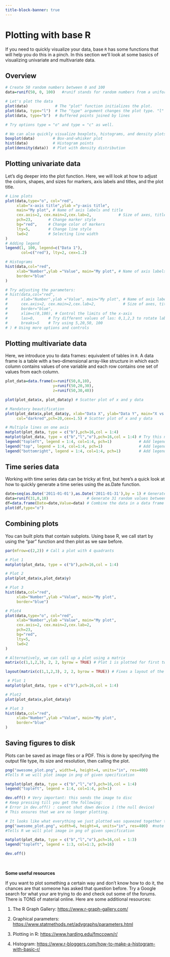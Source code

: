 ```yaml
---
title-block-banner: true
---
```

# Plotting with base R

If you need to quickly visualize your data, base `R` has some functions that will help you do this in a pinch. In this section we'll look at some basics of visualizing univariate and multivariate data.

## Overview

```r
# Create 50 random numbers between 0 and 100  
data=runif(50, 0, 100)   #runif stands for random numbers from a uniform distribution

# Let's plot the data
plot(data)            # The "plot" function initializes the plot.
plot(data, type="l")  # The "type" argument changes the plot type. "l" calls up a line plot
plot(data, type="b")  # Buffered points joined by lines

# Try options type = "o" and type = "c" as well.

# We can also quickly visualize boxplots, histograms, and density plots using the same procedure
boxplot(data)        # Box-and-whisker plot
hist(data)           # Histogram points
plot(density(data))  # Plot with density distribution 

```

## Plotting univariate data

Let's dig deeper into the plot function. Here, we will look at how to adjust the colors, shapes, and sizes for markers, axis labels and titles, and the plot title.

```r
# Line plots
plot(data,type="o", col="red",
     xlab="x-axis title",ylab ="y-axis title", 
     main="My plot", # Name of axis labels and title
     cex.axis=2, cex.main=2,cex.lab=2,            # Size of axes, title and label
     pch=23,       # Change marker style
     bg="red",     # Change color of markers
     lty=5,        # Change line style
     lwd=2         # Selecting line width
) 
# Adding legend
legend(1, 100, legend=c("Data 1"),
       col=c("red"), lty=2, cex=1.2)

# Histograms
hist(data,col="red",
     xlab="Number",ylab ="Value", main="My plot", # Name of axis labels and title
     border="blue"
) 

# Try adjusting the parameters:
# hist(data,col="red",
#      xlab="Number",ylab ="Value", main="My plot", # Name of axis labels and title
#      cex.axis=2, cex.main=2,cex.lab=2,            # Size of axes, title and label
#      border="blue", 
#      xlim=c(0,100), # Control the limits of the x-axis
#      las=0,      # Try different values of las: 0,1,2,3 to rotate labels
#      breaks=5    # Try using 5,20,50, 100
# ) # Using more options and controls

```

## Plotting multivariate data

Here, we introduce you to data frames: equivalent of tables in `R`. A data frame is a table with a two-dimensional array-like structure in which each column contains values of one variable and each row contains one set of values from each column. 

```r

plot_data=data.frame(x=runif(50,0,10), 
                     y=runif(50,20,30), 
                     z=runif(50,30,40)) 

plot(plot_data$x, plot_data$y) # Scatter plot of x and y data

# Mandatory beautification
plot(plot_data$x,plot_data$y, xlab="Data X", ylab="Data Y", main="X vs Y plot",
     col="darkred",pch=20,cex=1.5) # Scatter plot of x and y data

# Multiple lines on one axis
matplot(plot_data, type = c("b"),pch=16,col = 1:4) 
matplot(plot_data, type = c("b","l","o"),pch=16,col = 1:4) # Try this now. Any difference? 
legend("topleft", legend = 1:4, col=1:4, pch=1)            # Add legend to a top left
legend("top", legend = 1:4, col=1:4, pch=1)                # Add legend to at top center
legend("bottomright", legend = 1:4, col=1:4, pch=1)        # Add legend at the bottom right

```

## Time series data

Working with time series data can be tricky at first, but here's a quick look at how to quickly generate a time series using the as.Date function.

```r


date=seq(as.Date('2011-01-01'),as.Date('2011-01-31'),by = 1) # Generate a sequence 31 days
data=runif(31,0,10)                 # Generate 31 random values between 0 and 10
df=data.frame(Date=date,Value=data) # Combine the data in a data frame
plot(df,type="o")

```

## Combining plots

You can built plots that contain subplots. Using base R, we call start by using the "par" function and then plot as we saw before.

```r

par(mfrow=c(2,2)) # Call a plot with 4 quadrants

# Plot 1
matplot(plot_data, type = c("b"),pch=16,col = 1:4) 

# Plot 2
plot(plot_data$x,plot_data$y) 

# Plot 3
hist(data,col="red",
     xlab="Number",ylab ="Value", main="My plot", 
     border="blue") 

# Plot4
plot(data,type="o", col="red",
     xlab="Number",ylab ="Value", main="My plot",
     cex.axis=2, cex.main=2,cex.lab=2, 
     pch=23,   
     bg="red", 
     lty=5, 
     lwd=2 
) 

# Alternatively, we can call up a plot using a matrix
matrix(c(1,1,2,3), 2, 2, byrow = TRUE) # Plot 1 is plotted for first two spots, followed by plot 2 and 3 

layout(matrix(c(1,1,2,3), 2, 2, byrow = TRUE)) # Fixes a layout of the plots we want to make

 # Plot 1
matplot(plot_data, type = c("b"),pch=16,col = 1:4)

# Plot2
plot(plot_data$x,plot_data$y) 

# Plot 3
hist(data,col="red",
     xlab="Number",ylab ="Value", main="My plot",
     border="blue"
)
```

## Saving figures to disk

Plots can be saved as image files or a PDF. This is done by specifying the output file type, its size and resolution, then calling the plot.

```r

png("awesome_plot.png", width=4, height=4, units="in", res=400) 
#Tells R we will plot image in png of given specification

matplot(plot_data, type = c("b","l","o"),pch=16,col = 1:4)  
legend("topleft", legend = 1:4, col=1:4, pch=1)

dev.off() # Very important: this sends the image to disc
# Keep pressing till you get the following: 
# Error in dev.off() : cannot shut down device 1 (the null device) 
# This ensures that we are no longer plotting.

# It looks like what everything we just plotted was squeezed together to tightly. Let's change the size.
png("awesome_plot.png", width=6, height=4, units="in", res=400)  #note change in dimension
#Tells R we will plot image in png of given specification

matplot(plot_data, type = c("b","l","o"),pch=16,col = 1:3)  
legend("topleft", legend = 1:3, col=1:3, pch=16)

dev.off() 

```

<br>

**Some useful resources**

If you want to plot something a certain way and don't know how to do it, the chances are that someone has asked that question before. Try a Google search for what your are trying to do and check out some of the forums. There is TONS of material online. Here are some additional resources:

1.  The R Graph Gallery: <https://www.r-graph-gallery.com/>

2.  Graphical parameters: <https://www.statmethods.net/advgraphs/parameters.html>

3.  Plotting in R: <https://www.harding.edu/fmccown/r/>

4.  Histogram: <https://www.r-bloggers.com/how-to-make-a-histogram-with-basic-r/>

